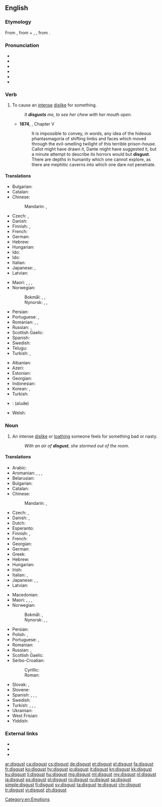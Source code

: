 ==English==

===Etymology===
From {{etyl|fro|en}} {{term|lang=fro|desgouster||to put off one's appetite}}, from {{term|lang=fro|des-||dis-}} + {{term|lang=fro|gouster}}, {{term|lang=fro|goster||to taste}}, from {{etyl|la|en}} {{term|lang=la|gustus||a tasting}}.

===Pronunciation===
* {{enPR|dĭs-kŭst'}}
* {{IPA|/dɪsˈɡʌst/|/dɪsˈkʌst/|lang=en}}
* {{audio|En-us-disgust.ogg|Audio (US)|lang=en}}
* {{rhymes|ʌst|lang=en}}
* {{hyphenation|dis|gust|lang=en}}
* {{homophones|lang=en|discussed}}

===Verb===
{{en-verb}}

# To cause an [[intense]] [[dislike]] for something.
#: ''It '''disgusts''' me, to see her chew with her mouth open.''
#* '''1874''', {{w|Marcus Clarke}}, {{w|For the Term of His Natural Life}} Chapter V
#*: It is impossible to convey, in words, any idea of the hideous phantasmagoria of shifting limbs and faces which moved through the evil-smelling twilight of this terrible prison-house. Callot might have drawn it, Dante might have suggested it, but a minute attempt to describe its horrors would but '''disgust'''. There are depths in humanity which one cannot explore, as there are mephitic caverns into which one dare not penetrate.

====Translations====
{{trans-top|to cause an intense dislike for something}}
* Bulgarian: {{t+|bg|отвращавам}}
* Catalan: {{t|ca|fer fàstic}}
* Chinese:
*: Mandarin: {{t|cmn|憎惡|alt=使憎惡}}, {{t+|cmn|憎恶|tr=shǐ zēngwù|alt=使憎恶}}
* Czech: {{t|cs|zhnusit}}, {{t+|cs|znechutit}}
* Danish: {{t|da|fremkalde}} {{t|da|væmmelse}}
* Finnish: {{t|fi|iljettää}}, {{t|fi|inhottaa}}
* French: {{t+|fr|dégoûter}}
* German: {{t|de|ekeln}}
* Hebrew: {{t|he|הגעיל|tr=hig'íl}}
* Hungarian: {{t+|hu|undorít}}
* Ido: {{t+|io|nauzeigar}}
* Ido: {{t+|io|nauzeigar}}
* Italian: {{t|it|disgustare}}
* Japanese: {{t|ja|嫌気がさす|tr=iyake ga sasu|sc=Jpan}}, {{t|ja|ムカつく|tr=mukatsuku|sc=Jpan}}
* Latvian: {{t|lv|riebties}}
{{trans-mid}}
* Maori: {{t|mi|whakaanuanu}}, {{t|mi|whakarikarika}}, {{t|mi|whakahouhou}}, {{t|mi|whakarihariha}}
* Norwegian:
*: Bokmål: {{t|no|gi avsky}}, {{t|no|gi vemmelse}}, {{t|nb|få til å vemmes}}
*: Nynorsk: {{t|nn|gje avsky}}, {{t|nn|få til å vemjast}}, {{t|nn|få til å vemmast}}
* Persian: {{t+|fa|بیزار کردن|tr=bizâr kardan}}
* Portuguese: {{t+|pt|enojar}}, {{t+|pt|repugnar}}
* Romanian: {{t|ro|dezgusta}}, {{t|ro|îngrețoșa}}, {{t+|ro|scârbi}}
* Russian: {{t|ru|[[вызыва́ть]] [[отвраще́ние]]|impf}}, {{t|ru|[[вы́звать]] [[отвраще́ние]]|pf}}
* Scottish Gaelic: {{t|gd|sgreamhaich}}
* Spanish: {{t|es|repugnar}}
* Swedish: {{t+|sv|äckla}}
* Telugu: {{t|te|రోత కలిగించు|tr=rOta kaligiMchu|sc=Telu}}
* Turkish: {{t+|tr|iğrendirmek}}, {{t+|tr|tiksindirmek}}
{{trans-bottom}}

{{checktrans-top}}
* Albanian: {{t-check|sq|krupë}}
* Azeri: {{t-check|az|nifrәt}}
* Estonian: {{t-check|et|vastikustunne}}
* Georgian: {{t-check|ka|ზიზღი|sc=Geor}}
* Indonesian: {{t+check|id|kejijikan}}
* Korean: {{t+check|ko|싫증|sc=Kore}}, {{t+check|ko|혐오|sc=Kore}}
* Turkish: {{t-check|tr|bikkinlik}}
* {{ttbc|ug}}: (alude)
* Welsh: {{t-check|cy|diflasrwydd}}
{{trans-bottom}}

===Noun===
{{wikipedia}}
{{en-noun|-}}

# An intense [[dislike]] or [[loathing]] someone feels for something bad or nasty.
#: ''With an air of '''disgust''', she stormed out of the room.''

====Translations====
{{trans-top|an intense dislike or repugnance}}
* Arabic: {{t|ar|إِشْمِئْزَاز|m}}
* Aromanian: {{t|rup|lãilji|f}}, {{t|rup|agnos|n}}, {{t|rup|greatsã|f}}, {{t|rup|dizgustu|n}}
* Belarusian: {{t|be|агіда|f|tr=ahída|sc=Cyrl}}
* Bulgarian: {{t+|bg|отвращение|n|tr=otvrašténie}}
* Catalan: {{t|ca|fàstic}}
* Chinese:
*: Mandarin: {{t+|cmn|厭惡|sc=Hani}}, {{t+|cmn|厌恶|tr=yànwù|sc=Hani}}
* Czech: {{t|cs|hnus|m}}, {{t|cs|odpor|m}}
* Danish: {{t+|da|afsky|c}}, {{t|da|væmmelse|c}}
* Dutch: {{t+|nl|afschuw|m}}
* Esperanto: {{t|eo|naŭzo}}
* Finnish: {{t+|fi|inho}}, {{t|fi|vastenmielisyys}}
* French: {{t+|fr|dégoût|m}}
* Georgian: {{t|ka|ზიზღი|sc=Geor}}
* German: {{t+|de|Ekel|m}}
* Greek: {{t+|el|αηδία|f}}
* Hebrew: {{t|he|גועל|m|tr=go'al|sc=Hebr}}
* Hungarian: {{t+|hu|undor}}
* Irish: {{t|ga|déistin|f}}
* Italian: {{t|it|disgusto|m}}, {{t+|it|schifo|m}}
* Japanese: {{t|ja|嫌気|tr=いやけ, iyake|sc=Jpan}}, {{t|ja|嫌悪|tr=けんお, ken'o|sc=Jpan}}, {{t+|ja|嫌い|tr=きらい, kirai|sc=Jpan}}
* Latvian: {{t|lv|riebums|m}}
{{trans-mid}}
* Macedonian: {{t|mk|одвратност|f|tr=odvratnost|sc=Cyrl}}
* Maori: {{t|mi|maninohea}}, {{t|mi|whakapairuaki}}, {{t|mi|whakarikarika}}, {{t|mi|aniwatanga}}
* Norwegian:
*: Bokmål: {{t+|no|avsky|m}}, {{t|no|vemmelse|m}}
*: Nynorsk: {{t|nn|avsky}}, {{t|nn|vemjing|f}}, {{t|nn|vemming|f}}
* Persian: {{t+|fa|بیزاری|tr=bizâri|sc=fa-Arab}}
* Polish: {{t+|pl|odraza|f}}, {{t+|pl|wstręt|m}}
* Portuguese: {{t+|pt|repugnância|f}}, {{t+|pt|nojo|m}}
* Romanian: {{t+|ro|dezgust}}
* Russian: {{t+|ru|отвраще́ние|n}}, {{t+|ru|омерзе́ние|n}}
* Scottish Gaelic: {{t|gd|gràin|f}}
* Serbo-Croatian:
*: Cyrillic: {{t|sh|гађење|n|sc=Cyrl}}
*: Roman: {{t|sh|gađenje|n}}
* Slovak: {{t|sk|odpor|m}}, {{t|sk|hnus|m}}
* Slovene: {{t|sl|gnus|m}}
* Spanish: {{t+|es|repugnancia|f}}, {{t+|es|asco|m}}, {{t|es|desazón|f}}, {{t|es|repulsa|f}}
* Swedish: {{t+|sv|äckel}}
* Turkish: {{t+|tr|iğrenme}}, {{t+|tr|iğrenti}}, {{t+|tr|tiksinme}}, {{t+|tr|tiksinti}}
* Ukrainian: {{t|uk|відраза|f|tr=vidráza|sc=Cyrl}}
* West Frisian: {{t|fy|mier}}
* Yiddish: {{t|yi|עקל|m|tr=ekl|sc=Hebr}}
{{trans-bottom}}

===External links===
* {{R:Webster 1913}}
* {{R:Century 1911}}
* {{R:OneLook}}

[[Category:en:Emotions]]

[[ar:disgust]]
[[ca:disgust]]
[[cs:disgust]]
[[de:disgust]]
[[et:disgust]]
[[el:disgust]]
[[fa:disgust]]
[[fr:disgust]]
[[ko:disgust]]
[[hy:disgust]]
[[io:disgust]]
[[it:disgust]]
[[kn:disgust]]
[[kk:disgust]]
[[ku:disgust]]
[[li:disgust]]
[[hu:disgust]]
[[mg:disgust]]
[[ml:disgust]]
[[my:disgust]]
[[nl:disgust]]
[[ja:disgust]]
[[ps:disgust]]
[[pl:disgust]]
[[ro:disgust]]
[[ru:disgust]]
[[sa:disgust]]
[[simple:disgust]]
[[fi:disgust]]
[[sv:disgust]]
[[ta:disgust]]
[[te:disgust]]
[[chr:disgust]]
[[tr:disgust]]
[[vi:disgust]]
[[zh:disgust]]